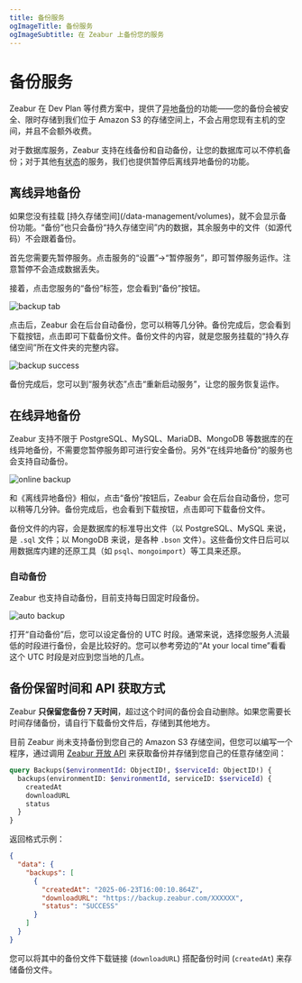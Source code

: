 ```yaml
---
title: 备份服务
ogImageTitle: 备份服务
ogImageSubtitle: 在 Zeabur 上备份您的服务
---
```



# 备份服务

Zeabur 在 Dev Plan 等付费方案中，提供了<abbr title="与您主机数据分开存放的备份">异地备份</abbr>的功能——您的备份会被安全、限时存储到我们位于 Amazon S3 的存储空间上，不会占用您现有主机的空间，并且不会额外收费。

对于数据库服务，Zeabur 支持在线备份和自动备份，让您的数据库可以不停机备份；对于其他<abbr title="Stateful，有挂载硬盘的服务">有状态</abbr>的服务，我们也提供暂停后离线异地备份的功能。

## 离线异地备份

<Callout>
    如果您没有挂载 [持久存储空间](/data-management/volumes)，就不会显示备份功能。“备份”也只会备份“持久存储空间”内的数据，其余服务中的文件（如源代码）不会跟着备份。
</Callout>

首先您需要先暂停服务。点击服务的“设置”→“暂停服务”，即可暂停服务运作。注意暂停不会造成数据丢失。

接着，点击您服务的“备份”标签，您会看到“备份”按钮。

![backup tab](/data-management/backup/backup-tab.webp)

点击后，Zeabur 会在后台自动备份，您可以稍等几分钟。备份完成后，您会看到下载按钮，点击即可下载备份文件。备份文件的内容，就是您服务挂载的“持久存储空间”所在文件夹的完整内容。

![backup success](/data-management/backup/backup-success.webp)

备份完成后，您可以到“服务状态”点击“重新启动服务”，让您的服务恢复运作。

## 在线异地备份

Zeabur 支持不限于 PostgreSQL、MySQL、MariaDB、MongoDB 等数据库的在线异地备份，不需要您暂停服务即可进行安全备份。另外“在线异地备份”的服务也会支持自动备份。

![online backup](/data-management/backup/online-backup.webp)

和《离线异地备份》相似，点击“备份”按钮后，Zeabur 会在后台自动备份，您可以稍等几分钟。备份完成后，也会看到下载按钮，点击即可下载备份文件。

备份文件的内容，会是数据库的标准导出文件（以 PostgreSQL、MySQL 来说，是 `.sql` 文件；以 MongoDB 来说，是各种 `.bson` 文件）。这些备份文件日后可以用数据库内建的还原工具（如 `psql`、`mongoimport`）等工具来还原。

### 自动备份

Zeabur 也支持自动备份，目前支持每日固定时段备份。

![auto backup](/data-management/backup/auto-backup.webp)

打开“自动备份”后，您可以设定备份的 UTC 时段。通常来说，选择您服务人流最低的时段进行备份，会是比较好的。您可以参考旁边的“At your local time”看看这个 UTC 时段是对应到您当地的几点。

## 备份保留时间和 API 获取方式

Zeabur **只保留您备份 7 天时间**，超过这个时间的备份会自动删除。如果您需要长时间存储备份，请自行下载备份文件后，存储到其他地方。

目前 Zeabur 尚未支持备份到您自己的 Amazon S3 存储空间，但您可以编写一个程序，通过调用 [Zeabur 开放 API](/developer/public-api) 来获取备份并存储到您自己的任意存储空间：

```graphql
query Backups($environmentId: ObjectID!, $serviceId: ObjectID!) {
  backups(environmentID: $environmentId, serviceID: $serviceId) {
    createdAt
    downloadURL
    status
  }
}
```

返回格式示例：

```json
{
  "data": {
    "backups": [
      {
        "createdAt": "2025-06-23T16:00:10.864Z",
        "downloadURL": "https://backup.zeabur.com/XXXXXX",
        "status": "SUCCESS"
      }
    ]
  }
}
```

您可以将其中的备份文件下载链接 (`downloadURL`) 搭配备份时间 (`createdAt`) 来存储备份文件。
